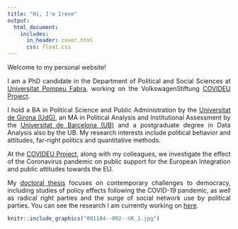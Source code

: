 ```yaml
---
title: "Hi, I'm Irene"
output:
  html_document:
    includes:
      in_header: cover.html
      css: float.css
---
```


Welcome to my personal website!

<p align="justify">
I am a PhD candidate in the Department of Political and Social Sciences at [Universitat Pompeu Fabra](https://www.upf.edu/web/2019-2020/deppol), working on the VolkswagenStiftung [COVIDEU Project](https://www.covideu.info).
</p>
<p align="justify">
I hold a BA in Political Science and Public Administration by the [Universitat de Girona (UdG)](http://www.udg.edu), an MA in Political Analysis and Institutional Assessment by the [Universitat de Barcelona (UB)](https://www.ub.edu/web/portal/ca/) and a postgraduate degree in Data Analysis also by the UB. My research interests include political behavior and attitudes, far-right politics and quantitative methods.
</p>
<p align="justify">
At the [COVIDEU Project](https://www.covideu.info), along with my colleagues, we investigate the effect of the Coronavirus pandemic on public support for the European Integration and public attitudes towards the EU.
</p>
<p align="justify">
My [doctoral thesis](thesis.html) focuses on contemporary challenges to democracy, including studies of policy effects following the COVID-19 pandemic, as well as radical right parties and the surge of social network use by political parties. You can see the research I am currently working on [here](papers.html).
</p>
```r
knitr::include_graphics("001184--002--VK_1.jpg")
```
